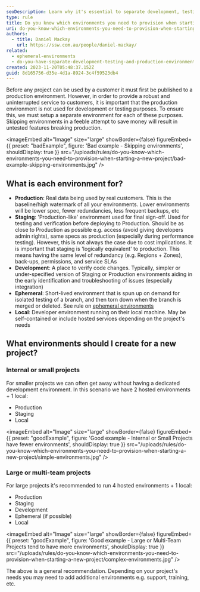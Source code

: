 ```yaml
---
seoDescription: Learn why it's essential to separate development, testing, and production environments in software projects. Ensure reliable customer experiences by keeping the production environment stable and free from testing or coding disruptions.
type: rule
title: Do you know which environments you need to provision when starting a new project?
uri: do-you-know-which-environments-you-need-to-provision-when-starting-a-new-project
authors:
  - title: Daniel Mackay
    url: https://ssw.com.au/people/daniel-mackay/
related:
  - ephemeral-environments
  - do-you-have-separate-development-testing-and-production-environments
created: 2023-11-20T05:48:37.152Z
guid: 8d165756-d35e-4d1a-8924-3c4f59523db4
---
```


Before any project can be used by a customer it must first be published to a production environment. However, in order to provide a robust and uninterrupted service to customers, it is important that the production environment is not used for development or testing purposes. To ensure this, we must setup a separate environment for each of these purposes.
Skipping environments in a feeble attempt to save money will result in untested features breaking production.

<imageEmbed
  alt="Image"
  size="large"
  showBorder={false}
  figureEmbed={{
    preset: "badExample",
    figure: 'Bad example - Skipping environments',
    shouldDisplay: true
  }}
  src="/uploads/rules/do-you-know-which-environments-you-need-to-provision-when-starting-a-new-project/bad-example-skipping-environments.jpg"
/>

## What is each environment for?

* **Production**: Real data being used by real customers. This is the baseline/high watermark of all your environments. Lower environments will be lower spec, fewer redundancies, less frequent backups, etc
* **Staging**: 'Production-like' environment used for final sign-off. Used for testing and verification before deploying to Production. Should be as close to Production as possible e.g. access (avoid giving developers admin rights), same specs as production (especially during performance testing). However, this is not always the case due to cost implications. It is important that staging is 'logically equivalent' to production. This means having the same level of redundancy (e.g. Regions + Zones), back-ups, permissions, and service SLAs
* **Development**: A place to verify code changes. Typically, simpler or under-specified version of Staging or Production environments aiding in the early identification and troubleshooting of issues (especially integration)
* **Ephemeral**: Short-lived environment that is spun up on demand for isolated testing of a branch, and then torn down when the branch is merged or deleted. See rule on [ephemeral environments](/ephemeral-environments)
* **Local**: Developer environment running on their local machine. May be self-contained or include hosted services depending on the project's needs

## What environments should I create for a new project?

### Internal or small projects

For smaller projects we can often get away without having a dedicated development environment. In this scenario we have 2 hosted environments + 1 local:

* Production
* Staging
* Local

<imageEmbed
  alt="Image"
  size="large"
  showBorder={false}
  figureEmbed={{
    preset: "goodExample",
    figure: 'Good example - Internal or Small Projects have fewer environments',
    shouldDisplay: true
  }}
  src="/uploads/rules/do-you-know-which-environments-you-need-to-provision-when-starting-a-new-project/simple-environments.jpg"
/>

### Large or multi-team projects

For large projects it's recommended to run 4 hosted environments + 1 local:

* Production
* Staging
* Development
* Ephemeral (if possible)
* Local

<imageEmbed
  alt="Image"
  size="large"
  showBorder={false}
  figureEmbed={{
    preset: "goodExample",
    figure: 'Good example - Large or Multi-Team Projects tend to have more environments',
    shouldDisplay: true
  }}
  src="/uploads/rules/do-you-know-which-environments-you-need-to-provision-when-starting-a-new-project/complex-environments.jpg"
/>

The above is a general recommendation. Depending on your project's needs you may need to add additional environments e.g. support, training, etc.